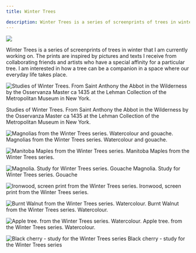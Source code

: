 ```yaml
---
title: Winter Trees

description: Winter Trees is a series of screenprints of trees in winter that I am currently working on. The prints are inspired by pictures and texts I receive from collaborating friends and artists who have a special affinity for a particular tree. I am interested in how a tree can be a companion in a space where our everyday life takes place.  
---
```


![](@assets/winter-trees/cover.jpg)

Winter Trees is a series of screenprints of trees in winter that I am currently working on. The prints are inspired by pictures and texts I receive from collaborating friends and artists who have a special affinity for a particular tree. I am interested in how a tree can be a companion in a space where our everyday life takes place.  

![Studies of Winter Trees. From Saint Anthony the Abbot in the Wilderness by the Osservanza Master ca 1435 at the Lehman Collection of the Metropolitan Museum in New York.](@assets/winter-trees/1.png)

Studies of Winter Trees. From Saint Anthony the Abbot in the Wilderness by the Osservanza Master ca 1435 at the Lehman Collection of the Metropolitan Museum in New York.

![Magnolias from the Winter Trees series. Watercolour and gouache.](@assets/winter-trees/2.jpg)
Magnolias from the Winter Trees series. Watercolour and gouache.

![Manitoba Maples from the Winter Trees series.](@assets/winter-trees/3.jpg)
Manitoba Maples from the Winter Trees series.

![Magnolia. Study for Winter Trees series. Gouache](@assets/winter-trees/4.jpg)
Magnolia. Study for Winter Trees series. Gouache

![Ironwood, screen print from the Winter Trees series.](@assets/winter-trees/5.jpg)
Ironwood, screen print from the Winter Trees series.

![Burnt Walnut from the Winter Trees series. Watercolour.](@assets/winter-trees/6.jpg)
Burnt Walnut from the Winter Trees series. Watercolour.

![Apple tree. from the Winter Trees series. Watercolour.](@assets/winter-trees/7.jpg)
Apple tree. from the Winter Trees series. Watercolour.

![Black cherry - study for the Winter Trees series](@assets/winter-trees/8.jpg)
Black cherry - study for the Winter Trees series